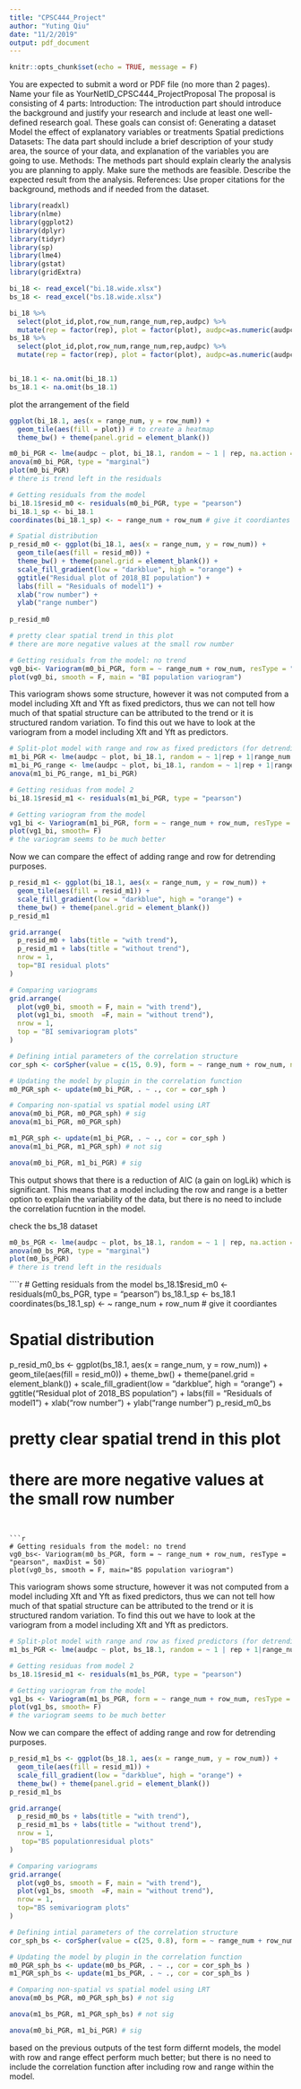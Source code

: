 ---
title: "CPSC444_Project"
author: "Yuting Qiu"
date: "11/2/2019"
output: pdf_document
---

```{r setup, include=FALSE}
knitr::opts_chunk$set(echo = TRUE, message = F)
```


You are expected to submit a word or PDF file (no more than 2 pages). 
Name your file as YourNetID_CPSC444_ProjectProposal
The proposal is consisting of 4 parts:
Introduction:
The introduction part should introduce the background and justify your research  and include at least one well-defined research goal.
These goals can consist of:
Generating a dataset
Model the effect of explanatory variables or treatments
Spatial predictions
Datasets:
The data part should include a brief description of your study area, the source of your data, and explanation of the variables you are going to use. 
Methods:
The methods part should explain clearly the analysis you are planning to apply. Make sure the  methods are feasible. Describe the expected result from the analysis. 
References:
Use proper citations for the background, methods and if needed from the dataset.


```{r}
library(readxl)
library(nlme)
library(ggplot2)
library(dplyr)
library(tidyr)
library(sp)
library(lme4)
library(gstat)
library(gridExtra)
```

```{r}
bi_18 <- read_excel("bi.18.wide.xlsx")
bs_18 <- read_excel("bs.18.wide.xlsx")

bi_18 %>%
  select(plot_id,plot,row_num,range_num,rep,audpc) %>% 
  mutate(rep = factor(rep), plot = factor(plot), audpc=as.numeric(audpc)) -> bi_18.1
bs_18 %>%
  select(plot_id,plot,row_num,range_num,rep,audpc) %>% 
  mutate(rep = factor(rep), plot = factor(plot), audpc=as.numeric(audpc)) -> bs_18.1


bi_18.1 <- na.omit(bi_18.1)
bs_18.1 <- na.omit(bs_18.1)
```


plot the arrangement of the field
```{r}
ggplot(bi_18.1, aes(x = range_num, y = row_num)) +
  geom_tile(aes(fill = plot)) # to create a heatmap
  theme_bw() + theme(panel.grid = element_blank())
```


```{r}
m0_bi_PGR <- lme(audpc ~ plot, bi_18.1, random = ~ 1 | rep, na.action = "na.omit")
anova(m0_bi_PGR, type = "marginal")
plot(m0_bi_PGR)
# there is trend left in the residuals
```


```{r}
# Getting residuals from the model
bi_18.1$resid_m0 <- residuals(m0_bi_PGR, type = "pearson")
bi_18.1_sp <- bi_18.1
coordinates(bi_18.1_sp) <- ~ range_num + row_num # give it coordiantes

# Spatial distribution
p_resid_m0 <- ggplot(bi_18.1, aes(x = range_num, y = row_num)) +
  geom_tile(aes(fill = resid_m0)) +
  theme_bw() + theme(panel.grid = element_blank()) +
  scale_fill_gradient(low = "darkblue", high = "orange") +
  ggtitle("Residual plot of 2018_BI population") + 
  labs(fill = "Residuals of model1") +
  xlab("row number") +
  ylab("range number")
  
p_resid_m0

# pretty clear spatial trend in this plot
# there are more negative values at the small row number
```


```{r}
# Getting residuals from the model: no trend
vg0_bi<- Variogram(m0_bi_PGR, form = ~ range_num + row_num, resType = "pearson", maxDist = 50)
plot(vg0_bi, smooth = F, main = "BI population variogram")
```

This variogram shows some structure, however it was not computed from a model including Xft and Yft as fixed predictors, thus we can not tell how much of that spatial structure can be attributed to the trend or it is structured random variation. To find this out we have to look at the variogram from a model including Xft and Yft as predictors.


```{r}
# Split-plot model with range and row as fixed predictors (for detrending)
m1_bi_PGR <- lme(audpc ~ plot, bi_18.1, random = ~ 1|rep + 1|range_num + 1|row_num, na.action = "na.omit")
m1_bi_PG_range <- lme(audpc ~ plot, bi_18.1, random = ~ 1|rep + 1|range_num, na.action = "na.omit")
anova(m1_bi_PG_range, m1_bi_PGR)

# Getting residuas from model 2
bi_18.1$resid_m1 <- residuals(m1_bi_PGR, type = "pearson")

# Getting variogram from the model
vg1_bi <- Variogram(m1_bi_PGR, form = ~ range_num + row_num, resType = "pearson", maxDist = 50)
plot(vg1_bi, smooth= F)
# the variogram seems to be much better
```

Now we can compare the effect of adding range and row for detrending purposes.
```{r}
p_resid_m1 <- ggplot(bi_18.1, aes(x = range_num, y = row_num)) +
  geom_tile(aes(fill = resid_m1)) +
  scale_fill_gradient(low = "darkblue", high = "orange") + 
  theme_bw() + theme(panel.grid = element_blank())
p_resid_m1

grid.arrange( 
  p_resid_m0 + labs(title = "with trend"),
  p_resid_m1 + labs(title = "without trend"),
  nrow = 1,
  top="BI residual plots"
)

# Comparing variograms
grid.arrange(
  plot(vg0_bi, smooth = F, main = "with trend"),
  plot(vg1_bi, smooth  =F, main = "without trend"),
  nrow = 1,
  top = "BI semivariogram plots"
)
```



```{r}
# Defining intial parameters of the correlation structure
cor_sph <- corSpher(value = c(15, 0.9), form = ~ range_num + row_num, nugget = T)

# Updating the model by plugin in the correlation function
m0_PGR_sph <- update(m0_bi_PGR, . ~ ., cor = cor_sph )

# Comparing non-spatial vs spatial model using LRT
anova(m0_bi_PGR, m0_PGR_sph) # sig
anova(m1_bi_PGR, m0_PGR_sph)

m1_PGR_sph <- update(m1_bi_PGR, . ~ ., cor = cor_sph )
anova(m1_bi_PGR, m1_PGR_sph) # not sig

anova(m0_bi_PGR, m1_bi_PGR) # sig

```

This output shows that there is a reduction of AIC (a gain on logLik) which is significant. This means that a model including the row and range is a better option to explain the variability of the data, but there is no need to include the correlation fucntion in the model.

 













######## check the bs_18 dataset############
```{r}
m0_bs_PGR <- lme(audpc ~ plot, bs_18.1, random = ~ 1 | rep, na.action = "na.omit")
anova(m0_bs_PGR, type = "marginal")
plot(m0_bs_PGR)
# there is trend left in the residuals
```


````{r}
# Getting residuals from the model
bs_18.1$resid_m0 <- residuals(m0_bs_PGR, type = "pearson")
bs_18.1_sp <- bs_18.1
coordinates(bs_18.1_sp) <- ~ range_num + row_num # give it coordiantes

# Spatial distribution
p_resid_m0_bs <- ggplot(bs_18.1, aes(x = range_num, y = row_num)) +
  geom_tile(aes(fill = resid_m0)) +
  theme_bw() + theme(panel.grid = element_blank()) +
  scale_fill_gradient(low = "darkblue", high = "orange") +
  ggtitle("Residual plot of 2018_BS population") + 
  labs(fill = "Residuals of model1") +
  xlab("row number") +
  ylab("range number")
p_resid_m0_bs

# pretty clear spatial trend in this plot
# there are more negative values at the small row number
```


```{r}
# Getting residuals from the model: no trend
vg0_bs<- Variogram(m0_bs_PGR, form = ~ range_num + row_num, resType = "pearson", maxDist = 50)
plot(vg0_bs, smooth = F, main="BS population variogram")
```

This variogram shows some structure, however it was not computed from a model including Xft and Yft as fixed predictors, thus we can not tell how much of that spatial structure can be attributed to the trend or it is structured random variation. To find this out we have to look at the variogram from a model including Xft and Yft as predictors.


```{r}
# Split-plot model with range and row as fixed predictors (for detrending)
m1_bs_PGR <- lme(audpc ~ plot, bs_18.1, random = ~ 1 | rep + 1|range_num + 1|row_num, na.action = "na.omit")

# Getting residuas from model 2
bs_18.1$resid_m1 <- residuals(m1_bs_PGR, type = "pearson")

# Getting variogram from the model
vg1_bs <- Variogram(m1_bs_PGR, form = ~ range_num + row_num, resType = "pearson", maxDist = 50)
plot(vg1_bs, smooth= F)
# the variogram seems to be much better
```

Now we can compare the effect of adding range and row for detrending purposes.
```{r}
p_resid_m1_bs <- ggplot(bs_18.1, aes(x = range_num, y = row_num)) +
  geom_tile(aes(fill = resid_m1)) +
  scale_fill_gradient(low = "darkblue", high = "orange") + 
  theme_bw() + theme(panel.grid = element_blank())
p_resid_m1_bs

grid.arrange( 
  p_resid_m0_bs + labs(title = "with trend"),
  p_resid_m1_bs + labs(title = "without trend"),
  nrow = 1,
   top="BS populationresidual plots"
)

# Comparing variograms
grid.arrange(
  plot(vg0_bs, smooth = F, main = "with trend"),
  plot(vg1_bs, smooth  =F, main = "without trend"),
  nrow = 1,
  top="BS semivariogram plots"
)
```


```{r}
# Defining intial parameters of the correlation structure
cor_sph_bs <- corSpher(value = c(25, 0.8), form = ~ range_num + row_num, nugget = T)

# Updating the model by plugin in the correlation function
m0_PGR_sph_bs <- update(m0_bs_PGR, . ~ ., cor = cor_sph_bs )
m1_PGR_sph_bs <- update(m1_bs_PGR, . ~ ., cor = cor_sph_bs )

# Comparing non-spatial vs spatial model using LRT
anova(m0_bs_PGR, m0_PGR_sph_bs) # not sig

anova(m1_bs_PGR, m1_PGR_sph_bs) # not sig

anova(m0_bi_PGR, m1_bi_PGR) # sig
```
based on the previous outputs of the test form differnt models, the model with row and range effect perform much better; but there is no need to include the correlation function after including row and range within the model.   




